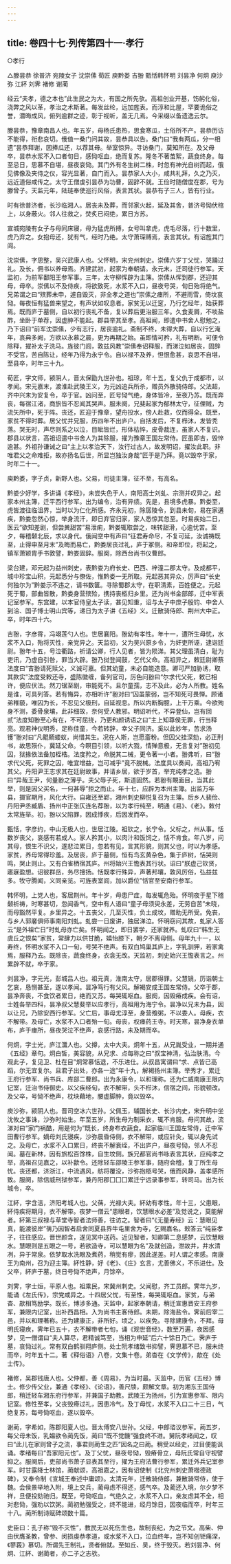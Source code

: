 ```yaml
---
---
---
```

title: 卷四十七·列传第四十一·孝行
---

○孝行

△滕昙恭  徐普济  宛陵女子  沈崇傃  荀匠  庾黔娄  吉翂  甄恬韩怀明  刘昙净  何炯  庾沙弥  江紑  刘霁  褚修  谢蔺

经云“夫孝，德之本也”此生民之为大，有国之所先欤。高祖创业开基，饬躬化俗，浇弊之风以革，孝治之术斯著。每发丝纶，远加旌表。而淳和比屋，罕要诡俗之誉，潜晦成风，俯列逾群之迹，彰于视听，盖无几焉。今采缀以备遗逸云尔。

滕昙恭，豫章南昌人也。年五岁，母杨氏患热，思食寒瓜，土俗所不产。昙恭历访不能得，衔悲哀切。俄值一桑门问其故，昙恭具以告。桑门曰“我有两瓜，分一相遗”昙恭拜谢，因捧瓜还，以荐其母。举室惊异。寻访桑门，莫知所在。及父母卒，昙恭水浆不入口者旬日，感恸呕血，绝而复苏。隆冬不著茧絮，蔬食终身。每至忌日，思慕不自堪，昼夜哀恸。其门外有冬生树二株，时忽有神光自树而起，俄见佛像及夹侍之仪，容光显著，自门而入。昙恭家人大小，咸共礼拜，久之乃灭，远近道俗咸传之。太守王僧虔引昙恭为功曹，固辞不就。王俭时随僧度在郡，号为滕曾子。天监元年，陆琏奉使巡行风俗，表言其状。昙恭有子三人，皆有行业。

时有徐普济者，长沙临湘人。居丧未及葬，而邻家火起，延及其舍，普济号恸伏棺上，以身蔽火。邻人往救之，焚炙已闷绝，累日方苏。

宣城宛陵有女子与母同床寝，母为猛虎所搏，女号叫拿虎，虎毛尽落，行十数里，虎乃弃之。女抱母还，犹有气，经时乃绝。太守萧琛赙焉，表言其状。有诏旌其门闾。

沈崇傃，字思整，吴兴武康人也。父怀明，宋兖州刺史。崇傃六岁丁父忧，哭踊过礼。及长，佣书以养母焉。齐建武初，起家为奉朝请。永元末，迁司徒行参军。天监初，为前军鄱阳王参军事。三年，太守柳恽辟为主簿。崇傃从恽到郡，还迎其母，母卒。崇傃以不及侍疾，将欲致死，水浆不入口，昼夜号哭，旬日殆将绝气。兄弟谓之曰“殡葬未申，遽自毁灭，非全孝之道也”崇傃之瘗所，不避雨雪，倚坟哀恸。每夜恒有猛兽来望之，有声状如叹息者。家贫无以迁窆，乃行乞经年，始获葬焉。既而庐于墓侧，自以初行丧礼不备，复以葬后更治服三年。久食麦屑，不啖盐酢，坐卧于单荐，因虚肿不能起。郡县举其至孝。高祖闻，即遣中书舍人慰勉之，乃下诏曰“前军沈崇傃，少有志行，居丧逾礼。斋制不终，未得大葬，自以行乞淹年，哀典多阙，方欲以永慕之晨，更为再期之始。虽即情可矜，礼有明断。可便令除释，擢补太子洗马。旌彼门闾，敦兹风教”崇傃奉诏释服，而涕泣如居丧，固辞不受官，苦自陈让，经年乃得为永宁令。自以禄不及养，怛恨愈甚，哀思不自堪，至县卒，时年三十九。

荀匠，字文师，颍阴人，晋太保勖九世孙也。祖琼，年十五，复父仇于成都市，以孝闻。宋元嘉末，渡淮赴武陵王义，为元凶追兵所杀，赠员外散骑侍郎。父法超，齐中兴末为安复令，卒于官。凶问至，匠号恸气绝，身体皆冷，至夜乃苏。既而奔丧，每宿江渚，商旅皆不忍闻其哭声。服未阕，兄斐起家为郁林太守，征俚贼，为流矢所中，死于阵。丧还，匠迎于豫章，望舟投水，傍人赴救，仅而得全。既至，家贫不得时葬。居父忧并兄服，历四年不出庐户。自括发后，不复栉沐，发皆秃落。哭无时，声尽则系之以泣，目眦皆烂，形体枯悴，皮骨裁连，虽家人不复识。郡县以状言，高祖诏遣中书舍人为其除服，擢为豫章王国左常侍。匠虽即吉，毁悴逾甚。外祖孙谦诫之曰“主上以孝治天下，汝行过古人，故发明诏，擢汝此职。非唯君父之命难拒，故亦扬名后世，所显岂独汝身哉”匠于是乃拜。竟以毁卒于家，时年二十一。

庾黔娄，字子贞，新野人也。父易，司徒主簿，征不至，有高名。

黔娄少好学，多讲诵《孝经》，未尝失色于人，南阳高士刘虬、宗测并叹异之。起家本州主簿，迁平西行参军。出为编令，治有异绩。先是，县境多虎暴。黔娄至，虎皆渡往临沮界，当时以为仁化所感。齐永元初，除孱陵令，到县未旬，易在家遘疾，黔娄忽然心惊，举身流汗，即日弃官归家，家人悉惊其忽至。时易疾始二日，医云“欲知差剧，但尝粪甜苦”易泄痢，黔娄辄取尝之，味转甜滑，心逾忧苦。至夕，每稽颡北辰，求以身代。俄闻空中有声曰“征君寿命尽，不复可延，汝诚祷既至，止得申至月末”及晦而易亡，黔娄居丧过礼，庐于冢侧。和帝即位，将起之，镇军萧颖胄手书敦譬，黔娄固辞。服阕，除西台尚书仪曹郎。

梁台建，邓元起为益州刺史，表黔娄为府长史、巴西、梓潼二郡太守。及成都平，城中珍宝山积，元起悉分与僚佐，惟黔娄一无所取。元起恶其异众，厉声曰“长史何独尔为”黔娄示不违之，请书数箧。寻除蜀郡太守，在职清素，百姓便之。元起死于蜀，部曲皆散，黔娄身营殡殓，携持丧柩归乡里。还为尚书金部郎，迁中军表记室参军。东宫建，以本官侍皇太子读，甚见知重，诏与太子中庶子殷钧、中舍人到洽、国子博士明山宾等，递日为太子讲《五经》义。迁散骑侍郎、荆州大中正。卒，时年四十六。

吉翂，字彦霄，冯翊莲勺人也。世居襄阳。翂幼有孝性。年十一，遭所生母忧，水浆不入口，殆将灭性，亲党异之。天监初，父为吴兴原乡令，为奸吏所诬，逮诣廷尉。翂年十五，号泣衢路，祈请公卿，行人见者，皆为陨涕。其父理虽清白，耻为吏讯，乃虚自引咎，罪当大辟。翂乃挝登闻鼓，乞代父命。高祖异之，敕廷尉卿蔡法度曰“吉翂请死赎父，义诚可嘉。但其幼童，未必自能造意。卿可严加胁诱，取其款实”法度受敕还寺，盛陈徽缠，备列官司，厉色问翂曰“尔求代父死，敕已相许，便应伏法。然刀锯至剧，审能死不。且尔童孺，志不及此，必为人所教。姓名是谁，可具列答。若有悔异，亦相听许”翂对曰“囚虽蒙弱，岂不知死可畏惮。顾诸弟稚藐，唯囚为长，不忍见父极刑，自延视息。所以内断胸臆，上干万乘。今欲殉身不测，委骨泉壤，此非细故，奈何受人教邪。明诏听代，不异登仙，岂有回贰”法度知翂至心有在，不可屈挠，乃更和颜诱语之曰“主上知尊侯无罪，行当释亮。观君神仪明秀，足称佳童，今若转辞，幸父子同济。奚以此妙年，苦求汤镬”翂对曰“凡鲲鲕蝼蚁，尚惜其生。况在人斯，岂愿齑粉。但囚父挂深劾，必正刑书，故思殒仆，冀延父命。今瞑目引领，以听大戮，情殚意极，无言复对”翂初见囚，狱掾依法备加桎梏。法度矜之，命脱其二械，更令著一小者。翂弗听，曰“翂求代父死，死罪之囚，唯宜增益，岂可减乎”竟不脱械。法度具以奏闻，高祖乃宥其父。丹阳尹王志求其在廷尉故事，并请乡居，欲于岁首，举充纯孝之选。翂曰“异哉王尹，何量翂之薄乎。夫父辱子死，斯道固然。若翂有靦面目，当其此举，则是因父买名，一何甚辱”拒之而止。年十七，应辟为本州主簿。出监万年县，摄官期月，风化大行。自雍还至郢，湘州刺史柳悦复召为主簿。后乡人裴俭、丹阳尹丞臧盾、扬州中正张仄连名荐翂，以为孝行纯至，明通《易》、《老》。敕付太常旌举。初，翂以父陷罪，因成悸疾，后因发而卒。

甄恬，字彦约，中山无极人也，世居江陵。祖钦之，长宁令。父标之，州从事。恬数岁丧父，哀感有若成人。家人矜其小，以肉汁和饭饲之，恬不肯食。年八岁，问其母，恨生不识父，遂悲泣累日，忽若有见，言其形貌，则其父也，时以为孝感。家贫，养母常得珍羞。及居丧，庐于墓侧，恒有鸟玄黄杂色，集于庐树，恬哭则鸣，哭止则止。又有白雀栖宿其庐。州将始兴王憺表其行状。诏曰“朕虚己钦贤，寤寐盈想。诏彼群岳，务尽搜扬。恬既孝行殊异，声著邦壤，敦风厉俗，弘益兹多。牧守腾闻，义同亲览。可旌表室闾，加以爵位”恬官至安南行参军。

韩怀明，上党人也，客居荆州。年十岁，母患尸疰，每发辄危殆。怀明夜于星下稽颡祈祷，时寒甚切，忽闻香气，空中有人语曰“童子母须臾永差，无劳自苦”未晓，而母豁然平复。乡里异之。十五丧父，几至灭性，负土成坟，赠助无所受。免丧，与乡人郭黁俱师事南阳刘虬。虬尝一日废讲，独居涕泣。怀明窃问其故，虬家人答云“是外祖亡日”时虬母亦亡矣。怀明闻之，即日罢学，还家就养。虬叹曰“韩生无虞丘之恨矣”家贫，常肆力以供甘脆，嬉怡膝下，朝夕不离母侧。母年九十一，以寿终，怀明水浆不入口一旬，号哭不绝声。有双白鸠巢其庐上，字乳驯狎，若家禽焉，服释乃去。既除丧，蔬食终身，衣衾无改。天监初，刺史始兴王憺表言之。州累辟不就，卒于家。

刘昙净，字元光，彭城吕人也。祖元真，淮南太守，居郡得罪。父慧镜，历诣朝士乞哀，恳恻甚至，遂以孝闻。昙净笃行有父风。解褐安成王国左常侍。父卒于郡，昙净奔丧，不食饮者累日，绝而又苏。每哭辄呕血。服阕，因毁瘠成疾。会有诏，士姓各举四科，昙净叔父慧斐举以应孝行，高祖用为海宁令。昙净以兄未为县，因以让兄，乃除安西行参军。父亡后，事母尤淳至，身营飧粥，不以委人。母疾，衣不解带。及母亡，水浆不入口者殆一旬。母丧，权瘗药王寺。时天寒，昙净身衣单布，庐于瘗所，昼夜哭泣不绝声，哀感行路，未及期而卒。

何炯，字士光，庐江灊人也。父撙，太中大夫。炯年十五，从兄胤受业，一期并通《五经》章句。炯白皙，美容貌，从兄求、点每称之曰“叔宝神清，弘治肤清。今观此子，复见卫、杜在目”炯常慕恬退，不乐进仕。从叔昌寓谓曰“求、点皆已高蹈，尔无宜复尔。且君子出处，亦各一途”年十九，解褐扬州主簿。举秀才，累迁王府行参军、尚书兵、库部二曹郎。出为永康令，以和理称。还为仁威南康王限内记室，迁治书侍御史。以父疾经旬，衣不解带，头不栉沐，信宿之间，形貌顿改。及父卒，号恸不绝声，枕块藉地，腰虚脚肿，竟以毁卒。

庾沙弥，颍阴人也。晋司空冰六世孙。父佩玉，辅国长史、长沙内史，宋升明中坐沈攸之事诛，沙弥时始生。年至五岁，所生母为制采衣，辄不肯服。母问其故，流涕对曰“家门祸酷，用是何为”既长，终身布衣蔬食。起家临川王国左常侍，迁中军田曹行参军。嫡母刘氏寝疾，沙弥晨昏侍侧，衣不解带，或应针灸，辄以身先试之。及母亡，水浆不入口累日，终丧不解衰绖，不出庐户，昼夜号恸，邻人不忍闻。墓在新林，因有旅松百馀株，自生坟侧。族兄都官尚书咏表言其状，应纯孝之举，高祖召见嘉之，以补歙令。还除轻车邵陵王参军事，随府会稽，复丁所生母忧。丧还都，济浙江，中流遇风，舫将覆没，沙弥抱柩号哭，俄而风静，盖孝感所致。服阕，除信威刑狱参军，兼丹阳郡囗囗囗累迁宁远录事参军，转司马。出为长城令，卒。

江紑，字含洁，济阳考城人也。父蒨，光禄大夫。紑幼有孝性。年十三，父患眼，紑侍疾将期月，衣不解带。夜梦一僧云“患眼者，饮慧眼水必差”及觉说之，莫能解者。紑第三叔禄与草堂寺智者法师善，往访之。智者曰“《无量寿经》云：慧眼见真，能渡彼岸”蒨乃因智者启舍同夏县界牛屯里舍为寺，乞赐嘉名。敕答云“纯臣孝子，往往感应。晋世颜含，遂见冥中送药。近见智者，知卿第二息感梦，云饮慧眼水。慧眼则是五眼之一号，若欲造寺，可以慧眼为名”及就创造，泄故井，井水清冽，异于常泉。依梦取水洗眼及煮药，稍觉有瘳，因此遂差。时人谓之孝感。南康王为南州，召为迎主簿。紑性静，好《老》、《庄》玄言，尤善佛义，不乐进仕。及父卒，紑庐于墓，终日号恸不绝声，月馀卒。

刘霁，字士烜，平原人也。祖乘民，宋冀州刺史。父闻慰，齐工员郎。霁年九岁，能诵《左氏传》，宗党咸异之。十四居父忧，有至性，每哭辄呕血。家贫，与弟杳、歊相笃励学。既长，博涉多通。天监中，起家奉朝请，稍迁宣惠晋安王府参军，兼限内记室，出补西昌相。入为尚书主客侍郎。未期，除海盐令。霁前后宰二邑，并以和理著称。还为建康正，非所好。顷之，以疾免。寻除建康令，不拜。母明氏寝疾，霁年已五十，衣不解带者七旬，诵《观世音经》，数至万遍，夜因感梦，见一僧谓曰“夫人算尽，君精诚笃至，当相为申延”后六十馀日乃亡。霁庐于墓，哀恸过礼。常有双白鹤驯翔庐侧。处士阮孝绪致书抑譬，霁思慕不已，服未终而卒，时年五十二。著《释俗语》八卷，文集十卷。弟杳在《文学传》，歊在《处士传》。

褚修，吴郡钱唐人也。父仲都，善《周易》，为当时最。天监中，历官《五经》博士。修少传父业，兼通《孝经》、《论语》，善尺牍，颇解文章。初为湘东王国侍郎，稍迁轻车湘东府行参军，并兼国子助教。武陵王为扬州，引为宣惠参军、限内记室。修性至孝，父丧毁瘠过礼，因患冷气。及丁母忧，水浆不入口二十三日，气绝复苏，每号恸呕血，遂以毁卒。

谢蔺，字希如，陈郡阳夏人也。晋太傅安八世孙。父经，中郎谘议参军。蔺五岁，每父母未饭，乳媪欲令蔺先饭，蔺曰“既不觉饑”强食终不进。舅阮孝绪闻之，叹曰“此儿在家则曾子之流，事君则蔺生之匹”因名之曰蔺。稍受以经史，过目便能讽诵。孝绪每曰“吾家阳元也”。及丁父忧，昼夜号恸，毁瘠骨立，母阮氏常自守视譬抑之。服阕后，吏部尚书萧子显表其至行，擢为王府法曹行参军，累迁外兵记室参军。时甘露降士林馆，蔺献颂，高祖嘉之，因有诏使制《北兖州刺史萧楷德政碑》，又奉令制《宣城王奉述中庸颂》。太清元年，迁散骑侍郎，兼散骑常侍，使于魏。会侯景举地入附，境上交兵，蔺母虑不得还，感气卒。及蔺还入境，尔夕梦不祥，旦便投劾驰归。既至，号恸呕血，气绝久之，水浆不入口。亲友虑其不全，相对悲恸，强劝以饮粥。蔺初勉强受之，终不能进，经月馀日，因夜临而卒，时年三十八。蔺所制诗赋碑颂数十篇。

史臣曰：孔子称“毁不灭性”，教民无以死伤生也，故制丧纪，为之节文。高柴、仲由伏膺圣教，曾参、闵损虔恭孝道，或水浆不入口，泣血终年，岂不知创钜痛深，《蓼莪》慕切。所谓先王制礼，贤者俯就。至如丘、吴，终于毁灭。若刘昙净、何炯、江紑、谢蔺者，亦二子之志欤。

